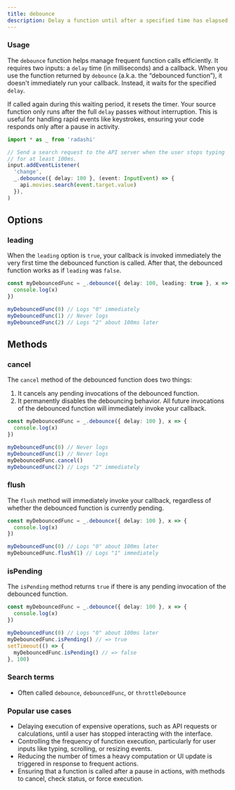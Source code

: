 ```yaml
---
title: debounce
description: Delay a function until after a specified time has elapsed since the last call
---
```


### Usage

The `debounce` function helps manage frequent function calls efficiently. It requires two inputs: a `delay` time (in milliseconds) and a callback. When you use the function returned by `debounce` (a.k.a. the “debounced function”), it doesn't immediately run your callback. Instead, it waits for the specified `delay`.

If called again during this waiting period, it resets the timer. Your source function only runs after the full `delay` passes without interruption. This is useful for handling rapid events like keystrokes, ensuring your code responds only after a pause in activity.

```ts
import * as _ from 'radashi'

// Send a search request to the API server when the user stops typing
// for at least 100ms.
input.addEventListener(
  'change',
  _.debounce({ delay: 100 }, (event: InputEvent) => {
    api.movies.search(event.target.value)
  }),
)
```

## Options

### leading

When the `leading` option is `true`, your callback is invoked immediately the very first time the debounced function is called. After that, the debounced function works as if `leading` was `false`.

```ts
const myDebouncedFunc = _.debounce({ delay: 100, leading: true }, x => {
  console.log(x)
})

myDebouncedFunc(0) // Logs "0" immediately
myDebouncedFunc(1) // Never logs
myDebouncedFunc(2) // Logs "2" about 100ms later
```

## Methods

### cancel

The `cancel` method of the debounced function does two things:

1. It cancels any pending invocations of the debounced function.
2. It permanently disables the debouncing behavior. All future invocations of the debounced function will immediately invoke your callback.

```ts
const myDebouncedFunc = _.debounce({ delay: 100 }, x => {
  console.log(x)
})

myDebouncedFunc(0) // Never logs
myDebouncedFunc(1) // Never logs
myDebouncedFunc.cancel()
myDebouncedFunc(2) // Logs "2" immediately
```

### flush

The `flush` method will immediately invoke your callback, regardless of whether the debounced function is currently pending.

```ts
const myDebouncedFunc = _.debounce({ delay: 100 }, x => {
  console.log(x)
})

myDebouncedFunc(0) // Logs "0" about 100ms later
myDebouncedFunc.flush(1) // Logs "1" immediately
```

### isPending

The `isPending` method returns `true` if there is any pending invocation of the debounced function.

```ts
const myDebouncedFunc = _.debounce({ delay: 100 }, x => {
  console.log(x)
})

myDebouncedFunc(0) // Logs "0" about 100ms later
myDebouncedFunc.isPending() // => true
setTimeout(() => {
  myDebouncedFunc.isPending() // => false
}, 100)
```

### Search terms

- Often called `debounce`, `debouncedFunc`, or `throttleDebounce`

### Popular use cases

- Delaying execution of expensive operations, such as API requests or calculations, until a user has stopped interacting with the interface.
- Controlling the frequency of function execution, particularly for user inputs like typing, scrolling, or resizing events.
- Reducing the number of times a heavy computation or UI update is triggered in response to frequent actions.
- Ensuring that a function is called after a pause in actions, with methods to cancel, check status, or force execution.
